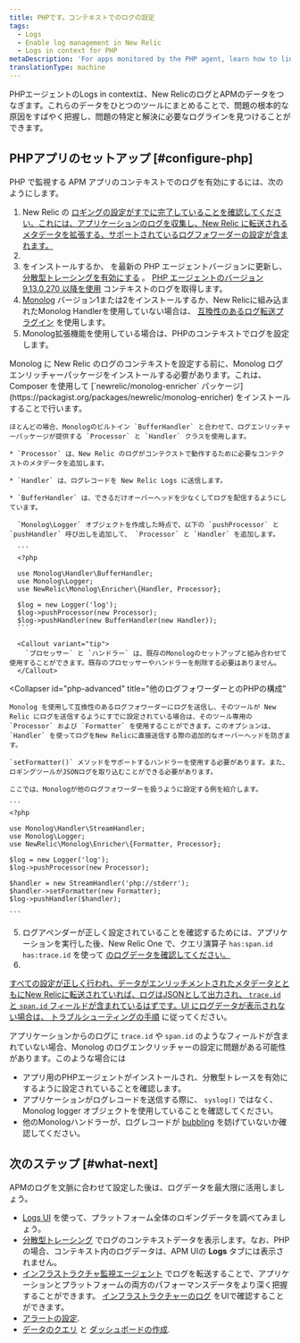```yaml
---
title: PHPです。コンテキストでのログの設定
tags:
  - Logs
  - Enable log management in New Relic
  - Logs in context for PHP
metaDescription: 'For apps monitored by the PHP agent, learn how to link log data with related data across the rest of the New Relic platform.'
translationType: machine
---
```


PHPエージェントのLogs in contextは、New RelicのログとAPMのデータをつなぎます。これらのデータをひとつのツールにまとめることで、問題の根本的な原因をすばやく把握し、問題の特定と解決に必要なログラインを見つけることができます。

## PHPアプリのセットアップ [#configure-php]

PHP で監視する APM アプリのコンテキストでのログを有効にするには、次のようにします。

1. New Relic の [ロギングの設定がすでに完了していることを確認してください。これには、アプリケーションのログを収集し、New Relic に転送されるメタデータを拡張する、サポートされているログフォワーダーの設定が含まれます。](/docs/logs/enable-log-management-new-relic/enable-log-monitoring-new-relic/enable-log-management-new-relic/)
2. [](/docs/logs/enable-log-management-new-relic/enable-log-monitoring-new-relic/enable-log-management-new-relic/)
3. [](/docs/logs/enable-log-management-new-relic/enable-log-monitoring-new-relic/enable-log-management-new-relic/)[](/docs/agents/php-agent/installation/php-agent-installation-overview/)をインストールするか、 [](/docs/agents/php-agent/installation/update-php-agent/)を最新の PHP エージェントバージョンに更新し、 [分散型トレーシングを有効にする](/docs/distributed-tracing/enable-configure/quick-start/) 。 [PHP エージェントのバージョン 9.13.0.270 以降を使用](/docs/release-notes/agent-release-notes/php-release-notes/) コンテキストのログを取得します。
4. [Monolog](https://github.com/Seldaek/monolog) バージョン1または2をインストールするか、New Relicに組み込まれたMonolog Handlerを使用していない場合は、 [互換性のあるログ転送プラグイン](/docs/logs/enable-log-management-new-relic/enable-log-monitoring-new-relic/enable-log-management-new-relic/#log-forwarding) を使用します。
5. Monolog拡張機能を使用している場合は、PHPのコンテキストでログを設定します。

<CollapserGroup>
  <Collapser
    id="php-monolog"
    title="MonologでのPHP設定"
  >
    Monolog に New Relic のログのコンテキストを設定する前に、Monolog ログエンリッチャーパッケージをインストールする必要があります。これは、Composer を使用して [`newrelic/monolog-enricher` パッケージ](https://packagist.org/packages/newrelic/monolog-enricher) をインストールすることで行います。

    ほとんどの場合、Monologのビルトイン `BufferHandler` と合わせて、ログエンリッチャーパッケージが提供する `Processor` と `Handler` クラスを使用します。

    * `Processor` は、New Relic のログがコンテクストで動作するために必要なコンテクストのメタデータを追加します。

    * `Handler` は、ログレコードを New Relic Logs に送信します。

    * `BufferHandler` は、できるだけオーバーヘッドを少なくしてログを配信するようにしています。

      `Monolog\Logger` オブジェクトを作成した時点で、以下の `pushProcessor` と `pushHandler` 呼び出しを追加して、 `Processor` と `Handler` を追加します。

      ```
      <?php

      use Monolog\Handler\BufferHandler;
      use Monolog\Logger;
      use NewRelic\Monolog\Enricher\{Handler, Processor};

      $log = new Logger('log');
      $log->pushProcessor(new Processor);
      $log->pushHandler(new BufferHandler(new Handler));
      ```

      <Callout variant="tip">
        `プロセッサー` と `ハンドラー` は、既存のMonologのセットアップと組み合わせて使用することができます。既存のプロセッサーやハンドラーを削除する必要はありません。
      </Callout>
  </Collapser>

  <Collapser
    id="php-advanced"
    title="他のログフォワーダーとのPHPの構成"
  >
    Monolog を使用して互換性のあるログフォワーダーにログを送信し、そのツールが New Relic にログを送信するようにすでに設定されている場合は、そのツール専用の `Processor` および `Formatter` を使用することができます。このオプションは、 `Handler` を使ってログをNew Relicに直接送信する際の追加的なオーバーヘッドを防ぎます。

    `setFormatter()` メソッドをサポートするハンドラーを使用する必要があります。また、ロギングツールがJSONログを取り込むことができる必要があります。

    ここでは、Monologが他のログフォワーダーを扱うように設定する例を紹介します。

    ```
    <?php

    use Monolog\Handler\StreamHandler;
    use Monolog\Logger;
    use NewRelic\Monolog\Enricher\{Formatter, Processor};

    $log = new Logger('log');
    $log->pushProcessor(new Processor);

    $handler = new StreamHandler('php://stderr');
    $handler->setFormatter(new Formatter);
    $log->pushHandler($handler);

    ```
  </Collapser>
</CollapserGroup>

5. ログアペンダーが正しく設定されていることを確認するためには、アプリケーションを実行した後、New Relic One で、クエリ演算子 `has:span.id has:trace.id` を使って [のログデータを確認してください。](/docs/logs/log-management/ui-data/use-logs-ui/)
6. [](/docs/logs/log-management/ui-data/use-logs-ui/)

[](/docs/logs/log-management/ui-data/use-logs-ui/)

[すべての設定が正しく行われ、データがエンリッチメントされたメタデータとともにNew Relicに転送されていれば、ログはJSONとして出力され、 `trace.id` と `span.id` フィールドが含まれているはずです。UI にログデータが表示されない場合は、 ](/docs/logs/log-management/ui-data/use-logs-ui/)[トラブルシューティングの手順](/docs/logs/log-management/troubleshooting/no-log-data-appears-ui/) に従ってください。

アプリケーションからのログに `trace.id` や `span.id` のようなフィールドが含まれていない場合、Monolog のログエンクリッチャーの設定に問題がある可能性があります。このような場合には

* アプリ用のPHPエージェントがインストールされ、分散型トレースを有効にするように設定されていることを確認します。
* アプリケーションがログレコードを送信する際に、 `syslog()` ではなく、Monolog logger オブジェクトを使用していることを確認してください。
* 他のMonologハンドラーが、ログレコードが [bubbling](https://github.com/Seldaek/monolog/blob/master/doc/01-usage.md#core-concepts) を妨げていないか確認してください。

## 次のステップ [#what-next]

APMのログを文脈に合わせて設定した後は、ログデータを最大限に活用しましょう。

* [Logs UI](/docs/logs/log-management/ui-data/use-logs-ui/) を使って、プラットフォーム全体のロギングデータを調べてみましょう。
* [分散型トレーシング](/docs/apm/distributed-tracing/ui-data/understand-use-distributed-tracing-data) でログのコンテキストデータを表示します。なお、PHPの場合、コンテキスト内のログデータは、APM UIの **Logs** タブには表示されません。
* [インフラストラクチャ監視エージェント](/docs/logs/enable-log-management-new-relic/enable-log-monitoring-new-relic/forward-your-logs-using-infrastructure-agent/) でログを転送することで、アプリケーションとプラットフォームの両方のパフォーマンスデータをより深く把握することができます。 [インフラストラクチャーのログ](/docs/logs/log-management/ui-data/use-logs-ui/#links) をUIで確認することができます。
* [アラートの設定](/docs/alerts-applied-intelligence/new-relic-alerts/alert-conditions/create-alert-conditions/).
* [データのクエリ](/docs/query-your-data/explore-query-data/get-started/introduction-querying-new-relic-data/) と [ダッシュボードの作成](/docs/query-your-data/explore-query-data/dashboards/introduction-dashboards/).